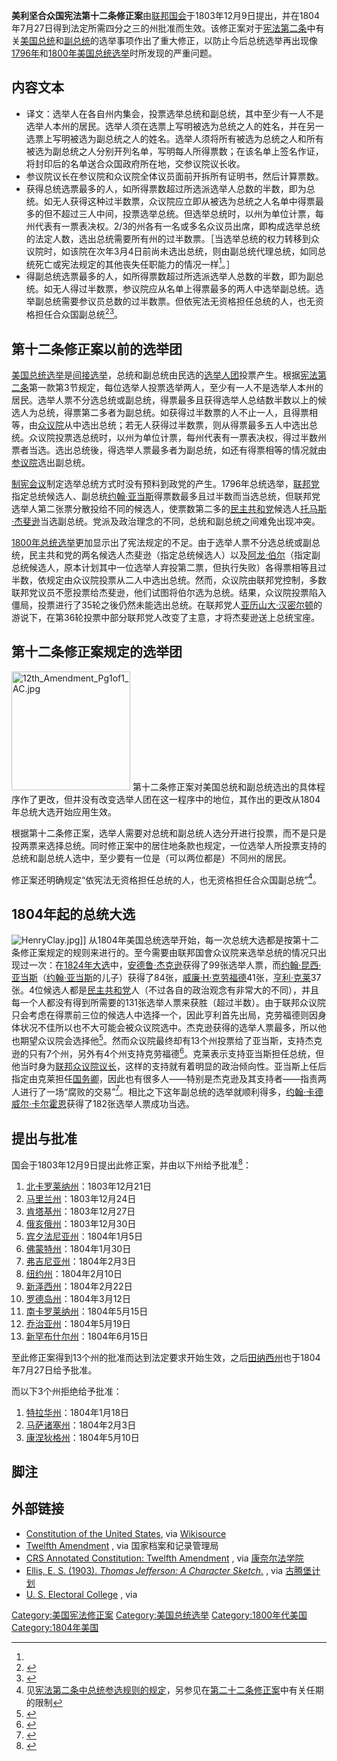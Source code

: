 {{noteTA
|G1=USState
|G2=美國總統
}}
{{US Constitution article series}}
'''美利坚合众国宪法第十二条修正案'''由[[美国国会|联邦国会]]于1803年12月9日提出，并在1804年7月27日得到法定所需四分之三的州批准而生效。该修正案对于[[美利坚合众国宪法第二条|宪法第二条]]中有关[[美国总统|美国总统]]和[[美国副总统|副总统]]的选举事项作出了重大修正，以防止今后总统选举再出现像[[1796年美国总统选举|1796年]]和[[1800年美国总统选举|1800年美国总统选举]]时所发现的严重问题。

==内容文本==
{{quote|The Electors shall meet in their respective states, and vote by ballot for President and Vice-President, one of whom, at least, shall not be an inhabitant of the same state with themselves; they shall name in their ballots the person voted for as President, and in distinct ballots the person voted for as Vice-President, and they shall make distinct lists of all persons voted for as President, and all persons voted for as Vice-President and of the number of votes for each, which lists they shall sign and certify, and transmit sealed to the seat of the government of the United States, directed to the President of the Senate.
The President of the Senate shall, in the presence of the Senate and House of Representatives, open all the certificates and the votes shall then be counted.

The person having the greatest Number of votes for President, shall be the President, if such number be a majority of the whole number of Electors appointed; and if no person have such majority, then from the persons having the highest numbers not exceeding three on the list of those voted for as President, the House of Representatives shall choose immediately, by ballot, the President. But in choosing the President, the votes shall be taken by states, the representation from each state having one vote; a quorum for this purpose shall consist of a member or members from two-thirds of the states, and a majority of all the states shall be necessary to a choice. [And if the House of Representatives shall not choose a President whenever the right of choice shall devolve upon them, before the fourth day of March next following, then the Vice-President shall act as President, as in the case of the death or other constitutional disability of the President<ref name="#1">这一句的规定已经由第20条修正案的第三款修正。</ref>.]
The person having the greatest number of votes as Vice-President, shall be the Vice-President, if such number be a majority of the whole number of Electors appointed, and if no person have a majority, then from the two highest numbers on the list, the Senate shall choose the Vice-President; a quorum for the purpose shall consist of two-thirds of the whole number of Senators, and a majority of the whole number shall be necessary to a choice. But no person constitutionally ineligible to the office of President shall be eligible to that of Vice-President of the United States.<ref>{{cite web|url=http://www.archives.gov/national-archives-experience/charters/constitution_amendments_11-27.html|title=Constitution of the United States: Amendments 11-27|publisher=[[国家档案和记录管理局|国家档案和记录管理局]]|access-date=2013-03-30|archive-date=2012-03-22|archive-url=https://www.webcitation.org/66MZzEKmn?url=http://www.archives.gov/exhibits/charters/charters.html|dead-url=no}}</ref>}}
*译文：选举人在各自州内集会，投票选举总统和副总统，其中至少有一人不是选举人本州的居民。选举人须在选票上写明被选为总统之人的姓名，并在另一选票上写明被选为副总统之人的姓名。选举人须将所有被选为总统之人和所有被选为副总统之人分别开列名单，写明每人所得票数；在该名单上签名作证，将封印后的名单送合众国政府所在地，交参议院议长收。
*参议院议长在参议院和众议院全体议员面前开拆所有证明书，然后计算票数。
*获得总统选票最多的人，如所得票数超过所选派选举人总数的半数，即为总统。如无人获得这种过半数票，众议院应立即从被选为总统之人名单中得票最多的但不超过三人中间，投票选举总统。但选举总统时，以州为单位计票，每州代表有一票表决权。2/3的州各有一名或多名众议员出席，即构成选举总统的法定人数，选出总统需要所有州的过半数票。［当选举总统的权力转移到众议院时，如该院在次年3月4日前尚未选出总统，则由副总统代理总统，如同总统死亡或宪法规定的其他丧失任职能力的情况一样<ref name="#1"/>。］
*得副总统选票最多的人，如所得票数超过所选派选举人总数的半数，即为副总统。如无人得过半数票，参议院应从名单上得票最多的两人中选举副总统。选举副总统需要参议员总数的过半数票。但依宪法无资格担任总统的人，也无资格担任合众国副总统<ref>{{cite book |title=美国宪政历程：影响美国的25个司法大案 |author1=任东来 |author2=陈伟 |author3=白雪峰 |author4=Charles J. McClain |author5=Laurene Wu McClain |publisher=中国法制出版社 |isbn=7-80182-138-6 |page=573|date=2004年1月}}</ref><ref>{{cite book |author=李道揆 |title=美国政府和政治（下册） |publisher=商务印书馆 |year=1999 |pages=775-799}}</ref>。

==第十二条修正案以前的选举团==
[[美国总统选举|美国总统选举]]是[[间接选举|间接选举]]，总统和副总统由民选的[[美国选举人团|选举人团]]投票产生。根据[[美利坚合众国宪法第二条|宪法第二条]]第一款第3节规定，每位选举人投票选举两人，至少有一人不是选举人本州的居民。选举人票不分选总统或副总统，得票最多且获得选举人总结数半数以上的候选人为总统，得票第二多者为副总统。如获得过半数票的人不止一人，且得票相等，由[[美国众议院|众议院]]从中选出总统；若无人获得过半数票，则从得票最多五人中选出总统。众议院投票选总统时，以州为单位计票，每州代表有一票表决权，得过半数州票者当选。选出总统後，得选举人票最多者为副总统，如还有得票相等的情况就由[[美国参议院|参议院]]选出副总统。

[[美利坚合众国制宪会议|制宪会议]]制定选举总统方式时没有预料到政党的产生。1796年总统选举，[[联邦党|联邦党]]指定总统候选人、副总统[[约翰·亚当斯|约翰·亚当斯]]得票数最多且过半数而当选总统，但联邦党选举人第二张票分散投给不同的候选人，使票数第二多的[[民主共和党|民主共和党]]候选人[[托马斯·杰斐逊|托马斯·杰斐逊]]当选副总统。党派及政治理念的不同，总统和副总统之间难免出现冲突。

[[1800年美國總統選舉|1800年总统选举]]更加显示出了宪法规定的不足。由于选举人票不分选总统或副总统，民主共和党的两名候选人杰斐逊（指定总统候选人）以及[[阿龙·伯尔|阿龙·伯尔]]（指定副总统候选人，原本计划其中一位选举人弃投第二票，但执行失败）各得票相等且过半数，依规定由众议院投票从二人中选出总统。然而，众议院由联邦党控制，多数联邦党议员不愿投票给杰斐逊，他们试图将伯尔选为总统。结果，众议院投票陷入僵局，投票进行了35轮之後仍然未能选出总统。在联邦党人[[亚历山大·汉密尔顿|亚历山大·汉密尔顿]]的游说下，在第36轮投票中部分联邦党人改变了主意，才将杰斐逊送上总统宝座。

==第十二条修正案规定的选举团==
{{main|美国选举人团}}
[[Image:12th_Amendment_Pg1of1_AC.jpg|190px]]
第十二条修正案对美国总统和副总统选出的具体程序作了更改，但并没有改变选举人团在这一程序中的地位，其作出的更改从1804年总统大选开始应用生效。

根据第十二条修正案，选举人需要对总统和副总统人选分开进行投票，而不是只是投两票来选择总统。同时修正案中的居住地条款也规定，一位选举人所投票支持的总统和副总统人选中，至少要有一位是（可以两位都是）不同州的居民。

修正案还明确规定“依宪法无资格担任总统的人，也无资格担任合众国副总统”<ref>见[[美利坚合众国宪法第二条#第5节：参选资格|宪法第二条中总统参选规则的规定]]，另参见在[[美利坚合众国宪法第二十二条修正案|第二十二条修正案]]中有关任期的限制</ref>。

==1804年起的总统大选==
[[Image:HenryClay.jpg|thumb]]]]
从1804年美国总统选举开始，每一次总统大选都是按第十二条修正案规定的规则来进行的。至今需要由联邦国會众议院来选举总统的情况只出现过一次：在[[1824年美国总统选举|1824年大选]]中，[[安德鲁·杰克逊|安德鲁·杰克逊]]获得了99张选举人票，而[[约翰·昆西·亚当斯|约翰·昆西·亚当斯]]（[[约翰·亚当斯|约翰·亚当斯]]的儿子）获得了84张，[[威廉·H·克劳福德|威廉·H·克劳福德]]41张，[[亨利·克莱|亨利·克莱]]37张。4位候选人都是[[民主共和党|民主共和党]]人（不过各自的政治观念有非常大的不同），并且每一个人都没有得到所需要的131张选举人票来获胜（超过半数）。由于联邦众议院只会考虑在得票前三位的候选人中选择一个，因此亨利首先出局，克劳福德则因身体状况不佳所以也不大可能会被众议院选中。杰克逊获得的选举人票最多，所以他也期望众议院会选择他<ref>{{Cite web |url=http://www.pbs.org/kcet/andrewjackson/glossary/ |title=The popular vote in 1824 did not consist of all of the states, since many states chose their electors through their legislatures instead of by a vote of their people. |access-date=2013-04-23 |archive-date=2014-02-21 |archive-url=https://web.archive.org/web/20140221054413/http://www.pbs.org/kcet/andrewjackson/glossary/ |dead-url=no }}</ref>。然而众议院最终却有13个州投票给了亚当斯，支持杰克逊的只有7个州，另外有4个州支持克劳福德<ref>{{Cite web |url=http://www.crf-usa.org/bill-of-rights-in-action/bria-8-4-a-the-election-of-1824-25-when-the-house-chose-the-president |title=Election of 1824: When the House chose the President. |access-date=2013-04-23 |archive-date=2021-04-21 |archive-url=https://web.archive.org/web/20210421140848/https://www.crf-usa.org/bill-of-rights-in-action/bria-8-4-a-the-election-of-1824-25-when-the-house-chose-the-president |dead-url=no }}</ref>。克莱表示支持亚当斯担任总统，但他当时身为[[联邦众议院议长|联邦众议院议长]]，这样的支持就有着明显的政治倾向性。亚当斯上任后指定由克莱担任[[美国国务卿|国务卿]]，因此也有很多人——特别是杰克逊及其支持者——指责两人进行了一场“腐败的交易”<ref>{{cite web|url=http://history1800s.about.com/od/leaders/a/electionof1824.htm|title=The Election of 1824 Was Decided in the House of Representatives|first=Robert McNamara|publisher=About.com|accessdate=2009-07-03|archive-date=2009-03-07|archive-url=https://web.archive.org/web/20090307212214/http://history1800s.about.com/od/leaders/a/electionof1824.htm|dead-url=no}}</ref>。相比之下这年副总统的选举就顺利得多，[[约翰·卡德威尔·卡尔霍恩|约翰·卡德威尔·卡尔霍恩]]获得了182张选举人票成功当选。

==提出与批准==
国会于1803年12月9日提出此修正案，并由以下州给予批准<ref>{{cite web|url=http://www.usconstitution.net/constamrat.html|title=Ratification of Constitutional Amendments|last=Mount|first=Steve|date=January 2007|access-date=2013-03-30|archive-date=2013-06-02|archive-url=https://web.archive.org/web/20130602065247/http://www.usconstitution.net/constamrat.html|dead-url=no}}</ref>：
# [[北卡罗莱纳州|北卡罗莱纳州]]：1803年12月21日
# [[马里兰州|马里兰州]]：1803年12月24日
# [[肯塔基州|肯塔基州]]：1803年12月27日
# [[俄亥俄州|俄亥俄州]]：1803年12月30日
# [[宾夕法尼亚州|宾夕法尼亚州]]：1804年1月5日
# [[佛蒙特州|佛蒙特州]]：1804年1月30日
# [[弗吉尼亚州|弗吉尼亚州]]：1804年2月3日
# [[纽约州|纽约州]]：1804年2月10日
# [[新泽西州|新泽西州]]：1804年2月22日
# [[罗德岛州|罗德岛州]]：1804年3月12日
# [[南卡罗莱纳州|南卡罗莱纳州]]：1804年5月15日
# [[乔治亚州|乔治亚州]]：1804年5月19日
# [[新罕布什尔州|新罕布什尔州]]：1804年6月15日
至此修正案得到13个州的批准而达到法定要求开始生效，之后[[田纳西州|田纳西州]]也于1804年7月27日给予批准。

而以下3个州拒绝给予批准：
# [[特拉华州|特拉华州]]：1804年1月18日
# [[马萨诸塞州|马萨诸塞州]]：1804年2月3日
# [[康涅狄格州|康涅狄格州]]：1804年5月10日

== 脚注 ==
{{Reflist|2}}

==外部链接==
* [[s:Constitution_of_the_United_States|Constitution of the United States]], via [[Wikisource|Wikisource]]
* [http://www.archives.gov/exhibits/charters/constitution_amendments_11-27.html#12 Twelfth Amendment] {{Wayback|url=http://www.archives.gov/exhibits/charters/constitution_amendments_11-27.html#12 |date=20131104205547 }}, via 国家档案和记录管理局
* [http://www.law.cornell.edu/anncon/html/amdt12toc_user.html CRS Annotated Constitution: Twelfth Amendment] {{Wayback|url=http://www.law.cornell.edu/anncon/html/amdt12toc_user.html |date=20161010094730 }}, via [[康奈尔法学院|康奈尔法学院]]
* [http://www.gutenberg.net/etext96/tjeff10.txt Ellis, E. S. (1903). ''Thomas Jefferson: A Character Sketch.''] {{Wayback|url=http://www.gutenberg.net/etext96/tjeff10.txt |date=20040625015022 }}, via [[古腾堡计划|古腾堡计划]]
* [http://www.archives.gov/federal_register/electoral_college U. S. Electoral College] {{Wayback|url=http://www.archives.gov/federal_register/electoral_college |date=20050625032034 }}, via {{link-en|联邦注册办公室|Office of the Federal Register}}

{{美国宪法|state=collapsed}}

{{Authority control}}
[[Category:美国宪法修正案|Category:美国宪法修正案]]
[[Category:美国总统选举|Category:美国总统选举]]
[[Category:1800年代美国|Category:1800年代美国]]
[[Category:1804年美国|Category:1804年美国]]